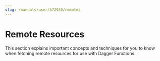 ```yaml
---
slug: /manuals/user/572930/remotes
---
```


# Remote Resources

This section explains important concepts and techniques for you to know when fetching remote resources for use with Dagger Functions.
